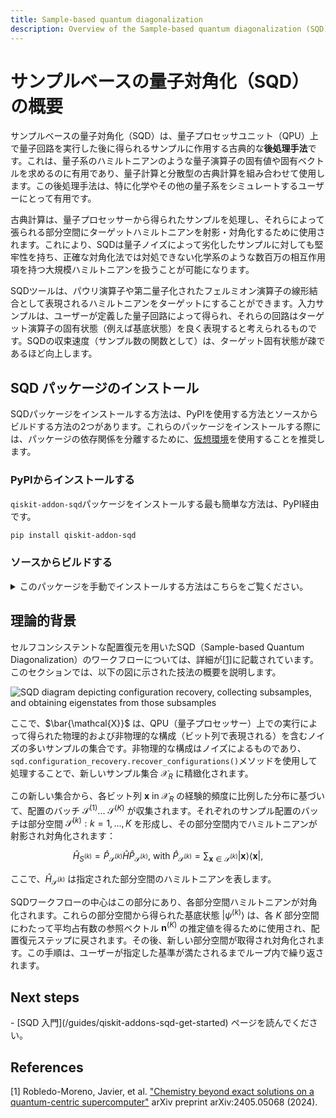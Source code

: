 ```yaml
---
title: Sample-based quantum diagonalization
description: Overview of the Sample-based quantum diagonalization (SQD) workflow
---
```


# サンプルベースの量子対角化（SQD）の概要

サンプルベースの量子対角化（SQD）は、量子プロセッサユニット（QPU）上で量子回路を実行した後に得られるサンプルに作用する古典的な**後処理手法**です。これは、量子系のハミルトニアンのような量子演算子の固有値や固有ベクトルを求めるのに有用であり、量子計算と分散型の古典計算を組み合わせて使用します。この後処理手法は、特に化学やその他の量子系をシミュレートするユーザーにとって有用です。

古典計算は、量子プロセッサーから得られたサンプルを処理し、それらによって張られる部分空間にターゲットハミルトニアンを射影・対角化するために使用されます。これにより、SQDは量子ノイズによって劣化したサンプルに対しても堅牢性を持ち、正確な対角化法では対処できない化学系のような数百万の相互作用項を持つ大規模ハミルトニアンを扱うことが可能になります。

SQDツールは、パウリ演算子や第二量子化されたフェルミオン演算子の線形結合として表現されるハミルトニアンをターゲットにすることができます。入力サンプルは、ユーザーが定義した量子回路によって得られ、それらの回路はターゲット演算子の固有状態（例えば基底状態）を良く表現すると考えられるものです。SQDの収束速度（サンプル数の関数として）は、ターゲット固有状態が疎であるほど向上します。

## SQD パッケージのインストール

SQDパッケージをインストールする方法は、PyPIを使用する方法とソースからビルドする方法の2つがあります。これらのパッケージをインストールする際には、パッケージの依存関係を分離するために、[仮想環境](https://docs.python.org/3.10/tutorial/venv.html)を使用することを推奨します。

### PyPIからインストールする

`qiskit-addon-sqd`パッケージをインストールする最も簡単な方法は、PyPI経由です。

```bash
pip install qiskit-addon-sqd
```

### ソースからビルドする

<details>
<summary>
このパッケージを手動でインストールする方法はこちらをご覧ください。

</summary>
このパッケージに貢献したい場合や手動でインストールしたい場合は、まずリポジトリをクローンしてください：

```bash
git clone git@github.com:Qiskit/qiskit-addon-sqd.git
```

`pip`を使ってパッケージをインストールしてください。リポジトリーにはサンプルノートブックもあるので、それを実行することもできます。リポジトリーで開発するつもりなら、 `dev` 依存パッケージをインストールしてください。

必要に応じてオプションを調整してください。

```bash
pip install tox notebook -e '.[notebook-dependencies, dev]'
```
</details>


## 理論的背景

セルフコンシステントな配置復元を用いたSQD（Sample-based Quantum Diagonalization）のワークフローについては、詳細が[[1]](#references)に記載されています。このセクションでは、以下の図に示された技法の概要を説明します。

![SQD diagram depicting configuration recovery, collecting subsamples, and obtaining eigenstates from those subsamples](https://docs.quantum.ibm.com/_next/image?url=%2Fimages%2Fguides%2Fqiskit-addons%2Fsqd_diagram.avif&w=1920&q=75)

ここで、$\bar{\mathcal{X}}$ は、QPU（量子プロセッサー）上での実行によって得られた物理的および非物理的な構成（ビット列で表現される）を含むノイズの多いサンプルの集合です。非物理的な構成はノイズによるものであり、`sqd.configuration_recovery.recover_configurations()`メソッドを使用して処理することで、新しいサンプル集合 $\mathcal{X}_R$ に精緻化されます。

この新しい集合から、各ビット列 $\mathbf{x}$ in $\mathcal{X}_R$ の経験的頻度に比例した分布に基づいて、配置のバッチ $\mathcal{S}^{(1)}...\ \mathcal{S}^{(K)}$ が収集されます。それぞれのサンプル配置のバッチは部分空間 $\mathcal{S}^{(k)}: k = 1, ..., K$ を形成し、その部分空間内でハミルトニアンが射影され対角化されます：

$$ \hat{H}_{S^{(k)}} = \hat{P}_{\mathcal{S}^{(k)}}\hat{H}\hat{P}_{\mathcal{S}^{(k)}}\text{, with } \hat{P}_{\mathcal{S}^{(k)}} = \sum_{\mathbf{x} \in \mathcal{S}^{(k)}} |\mathbf{x}\rangle\langle\mathbf{x}|,$$

ここで、$\hat{H}_{\mathcal{S}^{(k)}}$ は指定された部分空間のハミルトニアンを表します。

SQDワークフローの中心はこの部分にあり、各部分空間ハミルトニアンが対角化されます。これらの部分空間から得られた基底状態 $|\psi^{(k)}\rangle$ は、各 $K$ 部分空間にわたって平均占有数の参照ベクトル $\mathbf{n}^{(K)}$ の推定値を得るために使用され、配置復元ステップに戻されます。その後、新しい部分空間が取得され対角化されます。この手順は、ユーザーが指定した基準が満たされるまでループ内で繰り返されます。

## Next steps

<Admonition type="tip" title="Recommendations">
    - [SQD 入門](/guides/qiskit-addons-sqd-get-started) ページを読んでください。
</Admonition>

## References

[1] Robledo-Moreno, Javier, et al. ["Chemistry beyond exact solutions on a quantum-centric supercomputer"](https://arxiv.org/abs/2405.05068) arXiv preprint arXiv:2405.05068 (2024).